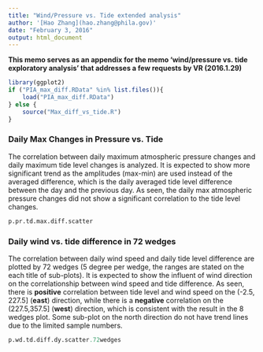 ---
title: "Wind/Pressure vs. Tide extended analysis"
author: '[Hao Zhang](hao.zhang@phila.gov)'
date: "February 3, 2016"
output: html_document
---
**This memo serves as an appendix for the memo 'wind/pressure vs. tide exploratory analysis' that addresses a few requests by VR (2016.1.29)** 
```{r,echo=FALSE,include=FALSE}
library(ggplot2)
if ("PIA_max_diff.RData" %in% list.files()){
    load("PIA_max_diff.RData")
} else {
    source("Max_diff_vs_tide.R")
}
```
### Daily Max Changes in Pressure vs. Tide 
The correlation between daily maximum atmospheric pressure changes and daily maximum tide level changes is analyzed. It is expected to show more significant trend as the amplitudes (max-min) are used instead of the averaged difference, which is the daily averaged tide level difference between the day and the previous day. As seen, the daily max atmospheric pressure changes did not show a significant correlation to the tide level changes.

```{r, echo=FALSE,fig.width=9}
p.pr.td.max.diff.scatter
```

### Daily wind vs. tide difference in 72 wedges
The correlation between daily wind speed and daily tide level difference are plotted by 72 wedges (5 degree per wedge, the ranges are stated on the each title of  sub-plots). It is expected to show the influent of wind direction on the correlationship between wind speed and tide difference. As seen, there is **positive** correlation between tide level and wind speed on the (-2.5, 227.5] (**east**) direction, while there is a **negative** correlation on the (227.5,357.5] (**west**) direction, which is consistent with the result in the 8 wedges plot. Some sub-plot on the north direction do not have trend lines due to the limited sample numbers.

```{r, echo=FALSE,warning=FALSE, message=FALSE,fig.width=9,fig.height=36}
p.wd.td.diff.dy.scatter.72wedges
```

